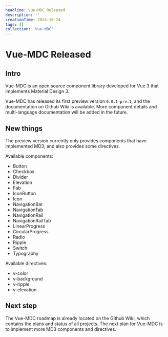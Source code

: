 ```yaml
---
headline: Vue-MDC Released
description: ''
creationTime: 2024-10-24
tags: []
collection: 'Vue-MDC'
---
```


# Vue-MDC Released

## Intro

Vue-MDC is an open source component library developed for Vue 3 that implements Material Design 3.

Vue-MDC has released its first preview version `0.0.1-pre.1`, and the documentation on Github Wiki is available. More component details and multi-language documentation will be added in the future.  

## New things

The preview version currently only provides components that have implemented MD3, and also provides some directives.

Available components:

- Button
- Checkbox
- Divider
- Elevation
- Fab
- IconButton
- Icon
- NavigationBar
- NavigationTab
- NavigationRail
- NavigationRailTab
- LinearProgress
- CircularProgress
- Radio
- Ripple
- Switch
- Typography

Available directives:

- v-color
- v-background
- v-ripple
- v-elevation

## Next step

The Vue-MDC roadmap is already located on the Github Wiki, which contains the plans and status of all projects. The next plan for Vue-MDC is to implement more MD3 components and directives.
